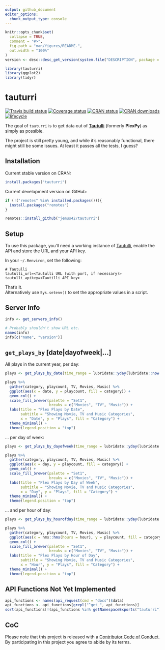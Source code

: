 ```yaml
---
output: github_document
editor_options: 
  chunk_output_type: console
---
```


<!-- README.md is generated from README.Rmd. Please edit that file -->

```r
knitr::opts_chunk$set(
  collapse = TRUE,
  comment = "#>",
  fig.path = "man/figures/README-",
  out.width = "100%"
)
version <- desc::desc_get_version(system.file("DESCRIPTION", package = "tauturri"))

library(tauturri)
library(ggplot2)
library(tidyr)
```
# tauturri

[![Travis build status](https://travis-ci.org/jemus42/tauturri.svg?branch=master)](https://travis-ci.org/jemus42/tauturri)
[![Coverage status](https://codecov.io/gh/jemus42/tauturri/branch/master/graph/badge.svg)](https://codecov.io/github/jemus42/tauturri?branch=master)
[![CRAN status](https://www.r-pkg.org/badges/version/tauturri)](https://cran.r-project.org/package=tauturri)
[![CRAN downloads](https://cranlogs.r-pkg.org/badges/grand-total/tauturri)](https://cran.r-project.org/package=tauturri)
[![lifecycle](https://img.shields.io/badge/lifecycle-maturing-blue.svg)](https://www.tidyverse.org/lifecycle/#maturing)

The goal of `tauturri` is to get data out of [**Tautulli**](https://github.com/Tautulli/Tautulli) (formerly **PlexPy**) as simply as possible.

The project is still pretty young, and while it's reasonably functional, there might still be some issues. At least it passes all the tests, I guess?

## Installation

Current stable version on CRAN:

```r
install.packages("tauturri")
```

Current development version on GitHub:

```r
if (!("remotes" %in% installed.packages())){
  install.packages("remotes")
}

remotes::install_github("jemus42/tauturri")
```

## Setup

To use this package, you'll need a working instance of [Tautulli](http://tautulli.com/), enable the API and store the URL and your API key.

In your `~/.Renviron`, set the following:

```
# Tautulli
tautulli_url=<Tautulli URL (with port, if necessary)>
tautulli_apikey=<Tautilli API key>
```

That's it.  
Alternatively use `Sys.setenv()` to set the appropriate values in a script.

## Server Info

```r
info <- get_servers_info()

# Probably shouldn't show URL etc.
names(info)
info[c("name", "version")]
```


## `get_plays_by` [date|dayofweek|...]

All plays in the current year, per day:

```r
plays <- get_plays_by_date(time_range = lubridate::yday(lubridate::now()))

plays %>% 
  gather(category, playcount, TV, Movies, Music) %>%
  ggplot(aes(x = date, y = playcount, fill = category)) +
  geom_col() +
  scale_fill_brewer(palette = "Set1", 
                    breaks = c("Movies", "TV", "Music")) +
  labs(title = "Plex Plays by Date",
       subtitle = "Showing Movie, TV and Music Categories",
       x = "Date", y = "Plays", fill = "Category") +
  theme_minimal() +
  theme(legend.position = "top")
```

... per day of week:

```r
plays <- get_plays_by_dayofweek(time_range = lubridate::yday(lubridate::now()))

plays %>% 
  gather(category, playcount, TV, Movies, Music) %>%
  ggplot(aes(x = day, y = playcount, fill = category)) +
  geom_col() +
  scale_fill_brewer(palette = "Set1", 
                    breaks = c("Movies", "TV", "Music")) +
  labs(title = "Plex Plays by Day of Week",
       subtitle = "Showing Movie, TV and Music Categories",
       x = "Day", y = "Plays", fill = "Category") +
  theme_minimal() +
  theme(legend.position = "top")
```

... and per hour of day:

```r
plays <- get_plays_by_hourofday(time_range = lubridate::yday(lubridate::now()))

plays %>% 
  gather(category, playcount, TV, Movies, Music) %>%
  ggplot(aes(x = hms::hms(hours = hour), y = playcount, fill = category)) +
  geom_col() +
  scale_fill_brewer(palette = "Set1", 
                    breaks = c("Movies", "TV", "Music")) +
  labs(title = "Plex Plays by Hour of Day",
       subtitle = "Showing Movie, TV and Music Categories",
       x = "Hour", y = "Plays", fill = "Category") +
  theme_minimal() +
  theme(legend.position = "top")
```

## API Functions Not Yet Implemented

```r
api_functions <- names(api_request(cmd = "docs")$data)
api_functions <- api_functions[grepl("^get_", api_functions)]
sort(api_functions[!(api_functions %in% getNamespaceExports("tauturri"))])
```

## CoC

Please note that this project is released with a [Contributor Code of Conduct](CODE_OF_CONDUCT.md).  
By participating in this project you agree to abide by its terms.
